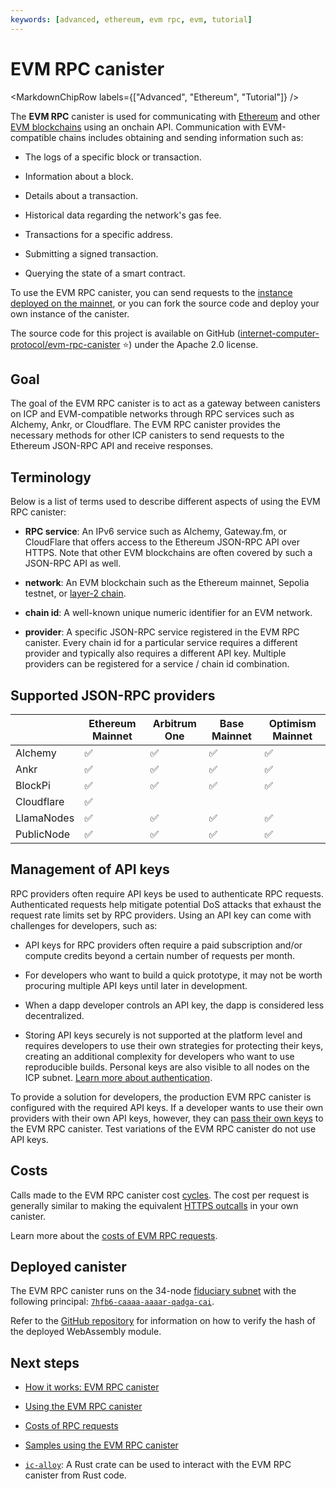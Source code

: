 ```yaml
---
keywords: [advanced, ethereum, evm rpc, evm, tutorial]
---
```



# EVM RPC canister

<MarkdownChipRow labels={["Advanced", "Ethereum", "Tutorial"]} />

The **EVM RPC** canister is used for communicating with [Ethereum](https://ethereum.org/en/) and other [EVM blockchains](https://chainlist.org/?testnets=true) using an onchain API. Communication with EVM-compatible chains includes obtaining and sending information such as:

- The logs of a specific block or transaction.

- Information about a block.

- Details about a transaction.

- Historical data regarding the network's gas fee.

- Transactions for a specific address.

- Submitting a signed transaction.

- Querying the state of a smart contract.

To use the EVM RPC canister, you can send requests to the [instance deployed on the mainnet](https://dashboard.internetcomputer.org/canister/7hfb6-caaaa-aaaar-qadga-cai), or you can fork the source code and deploy your own instance of the canister.

The source code for this project is available on GitHub ([internet-computer-protocol/evm-rpc-canister](https://github.com/internet-computer-protocol/evm-rpc-canister) ⭐️) under the Apache 2.0 license.

## Goal

The goal of the EVM RPC canister is to act as a gateway between canisters on ICP and EVM-compatible networks through RPC services such as Alchemy, Ankr, or Cloudflare. The EVM RPC canister provides the necessary methods for other ICP canisters to send requests to the Ethereum JSON-RPC API and receive responses.

## Terminology

Below is a list of terms used to describe different aspects of using the EVM RPC canister:

- **RPC service**: An IPv6 service such as Alchemy, Gateway.fm, or CloudFlare that offers access to the Ethereum JSON-RPC API over HTTPS. Note that other EVM blockchains are often covered by such a JSON-RPC API as well.

- **network**: An EVM blockchain such as the Ethereum mainnet, Sepolia testnet, or [layer-2 chain](https://www.investopedia.com/what-are-layer-1-and-layer-2-blockchain-scaling-solutions-7104877).

- **chain id**: A well-known unique numeric identifier for an EVM network.

- **provider**: A specific JSON-RPC service registered in the EVM RPC canister. Every chain id for a particular service requires a different provider and typically also requires a different API key. Multiple providers can be registered for a service / chain id combination.

## Supported JSON-RPC providers


|            | Ethereum Mainnet | Arbitrum One | Base Mainnet | Optimism Mainnet |
|------------|------------------|--------------|--------------|------------------|
| Alchemy    | ✅                | ✅            | ✅            | ✅                |
| Ankr       | ✅                | ✅            | ✅            | ✅                |
| BlockPi    | ✅                | ✅            | ✅            | ✅                |
| Cloudflare | ✅                |              |              |                  |
| LlamaNodes | ✅                | ✅            | ✅            | ✅                |
| PublicNode | ✅                | ✅            | ✅            | ✅                |

## Management of API keys

RPC providers often require API keys be used to authenticate RPC requests. Authenticated requests help mitigate potential DoS attacks that exhaust the request rate limits set by RPC providers. Using an API key can come with challenges for developers, such as:

- API keys for RPC providers often require a paid subscription and/or compute credits beyond a certain number of requests per month.

- For developers who want to build a quick prototype, it may not be worth procuring multiple API keys until later in development.

- When a dapp developer controls an API key, the dapp is considered less decentralized.

- Storing API keys securely is not supported at the platform level and requires developers to use their own strategies for protecting their keys, creating an additional complexity for developers who want to use reproducible builds. Personal keys are also visible to all nodes on the ICP subnet. [Learn more about authentication](how-it-works.mdx#authentication).

To provide a solution for developers, the production EVM RPC canister is configured with the required API keys. If a developer wants to use their own providers with their own API keys, however, they can [pass their own keys](evm-rpc-canister.mdx#replacing-api-keys) to the EVM RPC canister. Test variations of the EVM RPC canister do not use API keys.

## Costs

Calls made to the EVM RPC canister cost [cycles](/docs/current/developer-docs/getting-started/tokens-and-cycles). The cost per request is generally similar to making the equivalent [HTTPS outcalls](/docs/current/references/https-outcalls-how-it-works#pricing) in your own canister.

Learn more about the [costs of EVM RPC requests](costs.mdx).

## Deployed canister

The EVM RPC canister runs on the 34-node [fiduciary subnet](https://internetcomputer.org/docs/current/references/subnets/subnet-types#fiduciary-subnets) with the following principal: [`7hfb6-caaaa-aaaar-qadga-cai`](https://dashboard.internetcomputer.org/canister/7hfb6-caaaa-aaaar-qadga-cai).

Refer to the [GitHub repository](https://github.com/internet-computer-protocol/evm-rpc-canister?tab=readme-ov-file#reproducible-builds) for information on how to verify the hash of the deployed WebAssembly module.

## Next steps

- [How it works: EVM RPC canister](how-it-works.mdx)

- [Using the EVM RPC canister](evm-rpc-canister.mdx)

- [Costs of RPC requests](costs.mdx)

- [Samples using the EVM RPC canister](samples.mdx)

- [`ic-alloy`](https://github.com/ic-alloy): A Rust crate can be used to interact with the EVM RPC canister from Rust code.

